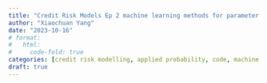 ```yaml
---
title: "Credit Risk Models Ep 2 machine learning methods for parameter tuning"
author: "Xiaochuan Yang"
date: "2023-10-16"
# format:
#   html: 
#     code-fold: true
categories: [credit risk modelling, applied probability, code, machine learning]
draft: true
---
```





